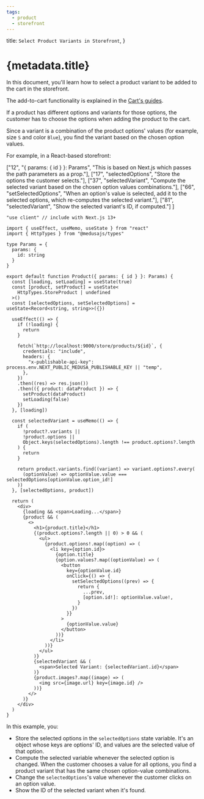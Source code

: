 ```yaml
---
tags:
  - product
  - storefront
---
```



  title: `Select Product Variants in Storefront`,
}

# {metadata.title}

In this document, you'll learn how to select a product variant to be added to the cart in the storefront.

<Note>

The add-to-cart functionality is explained in the [Cart's guides](../../cart/page.mdx).

</Note>

If a product has different options and variants for those options, the customer has to choose the options when adding the product to the cart.

Since a variant is a combination of the product options' values (for example, size `S` and color `Blue`), you find the variant based on the chosen option values.

For example, in a React-based storefront:

  ["12", "{ params: { id } }: Params", "This is based on Next.js which passes the path parameters as a prop."],
  ["17", "selectedOptions", "Store the options the customer selects."],
  ["37", "selectedVariant", "Compute the selected variant based on the chosen option values combinations."],
  ["66", "setSelectedOptions", "When an option's value is selected, add it to the selected options, which re-computes the selected variant."],
  ["81", "selectedVariant", "Show the selected variant's ID, if computed."]
]

```tsx highlights={highlights}
"use client" // include with Next.js 13+

import { useEffect, useMemo, useState } from "react"
import { HttpTypes } from "@medusajs/types"

type Params = {
  params: {
    id: string
  }
}

export default function Product({ params: { id } }: Params) {
  const [loading, setLoading] = useState(true)
  const [product, setProduct] = useState<
    HttpTypes.StoreProduct | undefined
  >()
  const [selectedOptions, setSelectedOptions] = useState<Record<string, string>>({})

  useEffect(() => {
    if (!loading) {
      return 
    }

    fetch(`http://localhost:9000/store/products/${id}`, {
      credentials: "include",
      headers: {
        "x-publishable-api-key": process.env.NEXT_PUBLIC_MEDUSA_PUBLISHABLE_KEY || "temp",
      },
    })
    .then((res) => res.json())
    .then(({ product: dataProduct }) => {
      setProduct(dataProduct)
      setLoading(false)
    })
  }, [loading])

  const selectedVariant = useMemo(() => {
    if (
      !product?.variants ||
      !product.options || 
      Object.keys(selectedOptions).length !== product.options?.length
    ) {
      return
    }

    return product.variants.find((variant) => variant.options?.every(
      (optionValue) => optionValue.value === selectedOptions[optionValue.option_id!]
    ))
  }, [selectedOptions, product])

  return (
    <div>
      {loading && <span>Loading...</span>}
      {product && (
        <>
          <h1>{product.title}</h1>
          {(product.options?.length || 0) > 0 && (
            <ul>
              {product.options!.map((option) => (
                <li key={option.id}>
                  {option.title}
                  {option.values?.map((optionValue) => (
                    <button 
                      key={optionValue.id}
                      onClick={() => {
                        setSelectedOptions((prev) => {
                          return {
                            ...prev,
                            [option.id!]: optionValue.value!,
                          }
                        })
                      }}
                    >
                      {optionValue.value}
                    </button>
                  ))}
                </li>
              ))}
            </ul>
          )}
          {selectedVariant && (
            <span>Selected Variant: {selectedVariant.id}</span>
          )}
          {product.images?.map((image) => (
            <img src={image.url} key={image.id} />
          ))}
        </>
      )}
    </div>
  )
}
```

In this example, you:

- Store the selected options in the `selectedOptions` state variable. It's an object whose keys are options' ID, and values are the selected value of that option.
- Compute the selected variable whenever the selected option is changed. When the customer chooses a value for all options, you find a product variant that has the same chosen option-value combinations.
- Change the `selectedOptions`'s value whenever the customer clicks on an option value.
- Show the ID of the selected variant when it's found.
